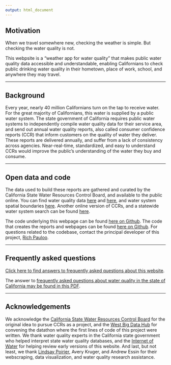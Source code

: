 ```yaml
---
output: html_document
---
```


## Motivation

When we travel somewhere new, checking the weather is simple. But checking the water quality is not.  

This webpsite is a "weather app for water quality" that makes public water quality data accessible and understandable, enabling Californians to check public drinking water quality in their hometown, place of work, school, and anywhere they may travel.  

***  

## Background

Every year, nearly 40 million Californians turn on the tap to receive water. For the great majority of Californians, this water is supplied by a public water system. The state government of California requires public water systems to independently compile water quality data for their service area, and send out annual water quality reports, also called consumer confidence reports (CCR) that inform customers on the quality of water they deliver. These reports are delivered annually, and suffer from a lack of consistency across agencies. Near-real-time, standardized, and easy to understand CCRs would improve the public's understanding of the water they buy and consume.    


***

## Open data and code

The data used to build these reports are gathered and curated by the California State Water Resources Control Board, and available to the public online. You can find water quality data [here](https://www.waterboards.ca.gov/water_issues/programs/hr2w/) and [here](https://www.waterboards.ca.gov/drinking_water/certlic/drinkingwater/documents/edtlibrary/), and water system spatial boundaries [here](https://data.ca.gov/dataset/drinking-water-water-system-service-area-boundaries). Another online version of CCRs, and a statewide water system search can be found [here](https://sdwis.waterboards.ca.gov/PDWW/JSP/WaterSystemDetail.jsp?tinwsys_is_number=4424&tinwsys_st_code=CA&wsnumber=CA4510005).  

The code underlying this webpage can be found [here on Github](https://github.com/caccr/caccr.github.io). The code that creates the reports and webpages can be found [here on Github](https://github.com/caccr/cawdc_2019). For questions related to the codebase, contact the principal developer of this project, [Rich Pauloo](richpauloo.github.io).   

***  

## Frequently asked questions

[Click here to find answers to frequently asked questions about this website](https://caccr.github.io/faq/).  

The answer to [frequently asked questions about water quality in the state of California may be found in this PDF](https://www.waterboards.ca.gov/water_issues/programs/hr2w/docs/general/faqs_6-05-2018.pdf).  



***

## Acknowledgements

We acknowledge the [California State Water Resources Control Board](https://www.waterboards.ca.gov/) for the original idea to pursue CCRs as a project, and the [West Big Data Hub](https://westbigdatahub.org/) for convening the datathon where the first lines of code of this project were written. We thank water quality experts in the California state government who helped interpret state water quality databases, and the [Internet of Water](https://internetofwater.org/) for helping review early versions of this website. And last, but not least, we thank [Lindsay Poirier](http://lindsaypoirier.com/), Avery Kruger, and Andrew Essin for their webscraping, data visualization, and water quality research assistance.  